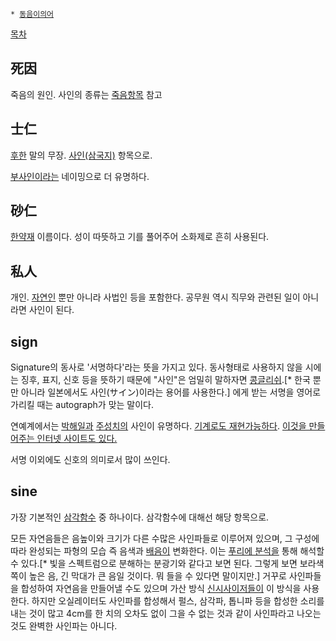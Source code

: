  * [[동음이의어]]

[[목차]]

== 死因 ==
죽음의 원인. 사인의 종류는 [[죽음]]항목 참고

== 士仁 ==
[[후한]] 말의 무장. [[사인(삼국지)]] 항목으로.

[[부사인]]이라는 네이밍으로 더 유명하다.

== 砂仁 ==
[[한약재]] 이름이다. 성이 따뜻하고 기를 풀어주어 소화제로 흔히 사용된다.

== 私人 ==
개인. [[자연인]] 뿐만 아니라 사법인 등을 포함한다.
공무원 역시 직무와 관련된 일이 아니라면 사인이 된다.

== sign ==
Signature의 동사로 '서명하다'라는 뜻을 가지고 있다. 동사형태로 사용하지 않을 시에는 징후, 표지, 신호 등을 뜻하기 때문에 "사인"은 엄밀히 말하자면 [[콩글리쉬]].[* 한국 뿐만 아니라 일본에서도 사인(サイン)이라는 용어를 사용한다.] 에게 받는 서명을 영어로 가리킬 때는 autograph가 맞는 말이다.

연예계에서는 [[박해일]]과 [[주성치]]의 사인이 유명하다. [http://photo.media.daum.net/photogallery/digital/0806_it/view.html?photoid=3301&newsid=20110628143428143&p=etimesi 기계로도 재현가능하다]. [http://www.onlinesignature.in/online-signature-maker.html 이것을 만들어주는 인터넷 사이트도 있다.]

서명 이외에도 신호의 의미로서 많이 쓰인다.

== sine ==
가장 기본적인 [[삼각함수]] 중 하나이다. 삼각함수에 대해선 해당 항목으로.

모든 자연음들은 음높이와 크기가 다른 수많은 사인파들로 이루어져 있으며, 그 구성에 따라 완성되는 파형의 모습 즉 음색과 [[배음]]이 변화한다. 이는 [[푸리에 분석]]을 통해 해석할 수 있다.[* 빛을 스펙트럼으로 분해하는 분광기와 같다고 보면 된다. 그렇게 보면 보라색 쪽이 높은 음, 긴 막대가 큰 음일 것이다. 뭐 들을 수 있다면 말이지만.] 거꾸로 사인파들을 합성하여 자연음을 만들어낼 수도 있으며 가산 방식 [[신시사이저]]들이 이 방식을 사용한다.
하지만 오실레이터도 사인파를 합성해서 펄스, 삼각파, 톱니파 등을 합성한 소리를 내는 것이 많고 4cm를 한 치의 오차도 없이 그을 수 없는 것과 같이 사인파라고 나오는 것도 완벽한 사인파는 아니다.
